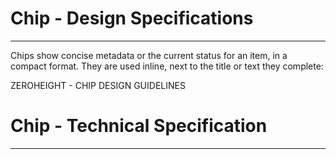 
<Meta title="ODS Components/Content/Chip [atom]/Specifications" />

# Chip - Design Specifications
----

Chips show concise metadata or the current status for an item, in a compact format. They are used inline, next to the title or text they complete:
<div>
  <osds-button color="primary" variant="ghost" href="https://zeroheight.com/6fc8a63f7/p/207934-chip/b/40a887" target="_blank">
    ZEROHEIGHT - CHIP DESIGN GUIDELINES &nbsp;
    <osds-icon name="external-link" color="primary" size="xs"></osds-icon>
  </osds-button>
</div>

# Chip - Technical Specification
----

<SpecificationsChip />
